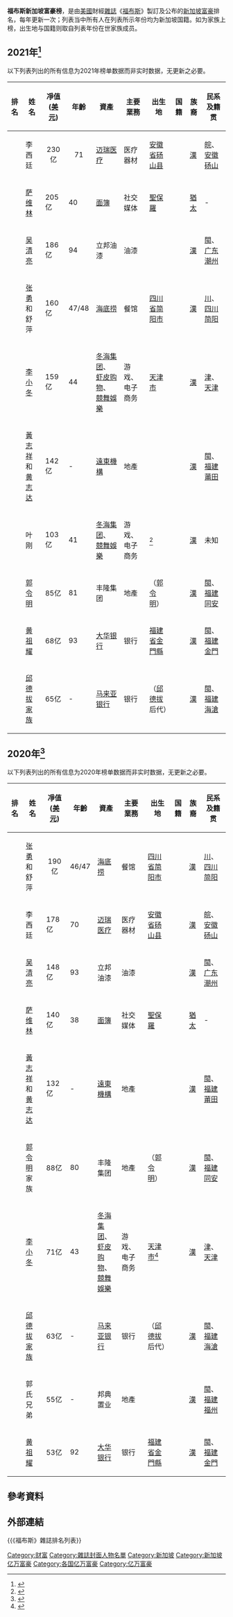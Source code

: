 '''福布斯新加坡富豪榜'''，是由[[美國|美國]]財經[[雜誌|雜誌]]《[[福布斯|福布斯]]》製訂及公布的[[新加坡|新加坡]][[富豪|富豪]]排名，每年更新一次；列表当中所有人在列表所示年份均为新加坡国籍。如为家族上榜，出生地与国籍则取自列表年份在世家族成员。

== 2021年<ref>{{Cite web|title=Singapore's 50 Richest|url=https://www.forbes.com/singapore-billionaires/list/#tab:overall|access-date=2022-04-03|date=2021|publisher=福布斯 Forbes|language=en|archive-url=https://web.archive.org/web/20220403005754/https://www.forbes.com/singapore-billionaires/list/|archive-date=2022-04-03}}</ref> ==
以下列表列出的所有信息为2021年榜单数据而非实时数据，无更新之必要。
{| class="wikitable sortable"
!排名
!姓名
!凈值
([[美元|美元]])
!年齡
!資產
!主要業務
!出生地
!国籍
!族裔
!民系及籍贯
|-
| align="center" |{{nts|1}}
|李西廷
| align="center" |230亿
| align="center" |71
|[[迈瑞医疗|迈瑞医疗]]
|医疗器材
|{{CHN}}[[安徽省|安徽省]][[砀山县|砀山县]]
|{{SGP}}
|[[漢族|漢]]
|[[安徽省|皖]]、[[安徽省|安徽]][[砀山县|砀山]]
|-
| align="center" |{{nts|2}}
|[[愛德華多·薩維林|萨维林]]
|205亿
|40
|[[Facebook|面簿]]
|社交媒体
|{{BRA}}[[聖保羅_(巴西)|聖保羅]]
|{{SGP}}
|[[猶太人|猶太]]
| -
|-
| align="center" |{{nts|3}}
|[[吴清亮|吴清亮]]
|186亿
|94
|立邦油漆
|油漆
|{{SIN}}
|{{SGP}}
|[[漢族|漢]]
|[[閩民系|閩]]、[[广东省|广东]][[潮州市|潮州]]
|-
| align="center" |{{nts|4}}
|[[张勇_(四川企业家)|张勇]]和舒萍
|160亿
|47/48
|[[海底捞|海底捞]]
|餐馆
|{{CHN}}[[四川省|四川省]][[简阳市|简阳市]]
|{{SGP}}
|[[漢族|漢]]
|[[四川省|川]]、[[四川省|四川]][[简阳市|简阳]]
|-
| align="center" |{{nts|5}}
|[[李小冬|李小冬]]
|159亿
|44
|[[冬海集团|冬海集团]]、<br>
[[蝦皮購物|虾皮购物]]、<br>
[[Garena|競舞娛樂]]
|游戏、电子商务
|{{CHN}}[[天津市|天津市]]
|{{SGP}}
|[[漢族|漢]]
|[[天津市|津]]、[[天津市|天津]]
|-
| align="center" |{{nts|6}}
|[[黃志祥_(商人)|黃志祥]]和[[黃志達|黄志达]]
|142亿
| -
|[[遠東機構|遠東機構]]
|地產
|{{SIN}}
|{{SGP}}
|[[漢族|漢]]
|[[閩民系|閩]]、[[福建|福建]][[莆田|莆田]]
|-
| align="center" |{{nts|7}}
|叶刚
|103亿
|41
|[[冬海集团|冬海集团]]、
[[Garena|競舞娛樂]]
|游戏、电子商务
|{{CHN}}<ref>{{Cite web|title=新加坡十大富豪新鲜出炉！有近一半来自中国|url=https://www.shicheng.news/v/Zn7bJ|access-date=2022-04-03|date=2021-08-14|publisher=狮城新闻|language=zh-sg}}</ref>
|{{SGP}}
|[[漢族|漢]]
|未知
|-
| align="center" |{{nts|8}}
|[[郭令明|郭令明]]
|85亿
|81
|丰隆集团
|地產
|{{SIN}}（[[郭令明|郭令明]]）
|{{SGP}}
|[[漢族|漢]]
|[[閩民系|閩]]、[[福建省|福建]][[同安区|同安]]
|-
| align="center" |{{nts|9}}
|[[黄祖耀|黄祖耀]]
|68亿
|93
|[[大华银行|大华银行]]
|银行
|{{ROC}}[[福建省_(中華民國)|福建省]][[金門縣|金門縣]]
|{{SGP}}
|[[漢族|漢]]
|[[閩民系|閩]]、[[福建省_(中華民國)|福建]][[金門縣|金門]]
|-
| align="center" |{{nts|10}}
|[[邱德拔家族|邱德拔家族]]
|65亿
| -
|[[馬來亞銀行|马来亚银行]]
|银行
|{{SIN}}（[[邱德拔|邱德拔]]后代）
|{{SGP}}
|[[漢族|漢]]
|[[閩民系|閩]]、[[福建|福建]][[海沧|海滄]]
|}

== 2020年<ref>{{Cite web|title=Singapore's 50 Richest|url=https://www.forbes.com/singapore-billionaires/list/|accessdate=2021年2月4日|author=|date=2020|format=|publisher=福布斯 Forbes|language=英语|archive-url=https://web.archive.org/web/20210429020138/https://www.forbes.com/singapore-billionaires/list/|archive-date=2021年4月29日|dead-url=no}}</ref> ==
以下列表列出的所有信息为2020年榜单数据而非实时数据，无更新之必要。
{| class="wikitable sortable"
!排名
!姓名
!凈值
([[美元|美元]])
!年齡
!資產
!主要業務
!出生地
!国籍
!族裔
!民系及籍贯
|-
| align="center" |{{nts|1}}
|[[张勇_(四川企业家)|张勇]]和舒萍
| align="center" |190亿
| align="center" |46/47
|[[海底捞|海底捞]]
|餐馆
|{{CHN}}[[四川省|四川省]][[简阳市|简阳市]]
|{{SGP}}
|[[漢族|漢]]
|[[四川省|川]]、[[四川省|四川]][[简阳市|简阳]]
|-
| align="center" |{{nts|2}}
|李西廷
|178亿
|70
|[[迈瑞医疗|迈瑞医疗]]
|医疗器材
|{{CHN}}[[安徽省|安徽省]][[砀山县|砀山县]]
|{{SGP}}
|[[漢族|漢]]
|[[安徽省|皖]]、[[安徽省|安徽]][[砀山县|砀山]]
|-
| align="center" |{{nts|3}}
|[[吴清亮|吴清亮]]
|148亿
|93
|立邦油漆
|油漆
|{{SIN}}
|{{SGP}}
|[[漢族|漢]]
|[[閩民系|閩]]、[[广东省|广东]][[潮州市|潮州]]
|-
| align="center" |{{nts|4}}
|[[愛德華多·薩維林|萨维林]]
|140亿
|38
|[[Facebook|面簿]]
|社交媒体
|{{BRA}}[[聖保羅_(巴西)|聖保羅]]
|{{SGP}}
|[[猶太人|猶太]]
| -
|-
| align="center" |{{nts|5}}
|[[黃志祥_(商人)|黃志祥]]和[[黃志達|黄志达]]
|132亿
| -
|[[遠東機構|遠東機構]]
|地產
|{{SIN}}
|{{SGP}}
|[[漢族|漢]]
|[[閩民系|閩]]、[[福建|福建]][[莆田|莆田]]
|-
| align="center" |{{nts|6}}
|[[郭令明|郭令明]]家族
|88亿
|80
|丰隆集团
|地產
|{{SIN}}（[[郭令明|郭令明]]）
|{{SGP}}
|[[漢族|漢]]
|[[閩民系|閩]]、[[福建省|福建]][[同安区|同安]]
|-
| align="center" |{{nts|7}}
|[[李小冬|李小冬]]
|71亿
|43
|[[冬海集团|冬海集团]]、<br>
[[蝦皮購物|虾皮购物]]、<br>
[[Garena|競舞娛樂]]
|游戏、电子商务
|{{CHN}}[[天津市|天津市]]<ref>{{Cite web|title=李小冬 -- 新加坡组屋里走出的马云|url=https://www.zaobao.com.sg/zfinance/realtime/story20201124-1103596|accessdate=2021年2月4日|author=周文龙|date=2020年11月24日|format=|publisher=新加坡联合早报|language=中文|archive-date=2021年2月8日|archive-url=https://web.archive.org/web/20210208084152/https://www.zaobao.com.sg/zfinance/realtime/story20201124-1103596|dead-url=no}}</ref>
|{{SGP}}
|[[漢族|漢]]
|[[天津市|津]]、[[天津市|天津]]
|-
| align="center" |{{nts|8}}
|[[邱德拔家族|邱德拔家族]]
|63亿
| -
|[[馬來亞銀行|马来亚银行]]
|银行
|{{SIN}}（[[邱德拔|邱德拔]]后代）
|{{SGP}}
|[[漢族|漢]]
|[[閩民系|閩]]、[[福建|福建]][[海沧|海滄]]
|-
| align="center" |{{nts|9}}
|郭氏兄弟
|55亿
| -
|邦典置业
|地產
|{{SIN}}
|{{SGP}}
|[[漢族|漢]]
|[[閩民系|閩]]、[[福建省|福建]][[福州市|福州]]
|-
| align="center" |{{nts|10}}
|[[黄祖耀|黄祖耀]]
|53亿
|92
|[[大华银行|大华银行]]
|银行
|{{ROC}}[[福建省_(中華民國)|福建省]][[金門縣|金門縣]]
|{{SGP}}
|[[漢族|漢]]
|[[閩民系|閩]]、[[福建省_(中華民國)|福建]][[金門縣|金門]]
|}

==參考資料==
{{reflist}}

==外部連結==
{{《福布斯》雜誌排名列表}}
{{世界億萬富翁列表}}

[[Category:财富|Category:财富]]
[[Category:雜誌封面人物名單|Category:雜誌封面人物名單]]
[[Category:新加坡|Category:新加坡]]
[[Category:新加坡亿万富豪|Category:新加坡亿万富豪]]
[[Category:各国亿万富豪|Category:各国亿万富豪]]
[[Category:亿万富豪|Category:亿万富豪]]